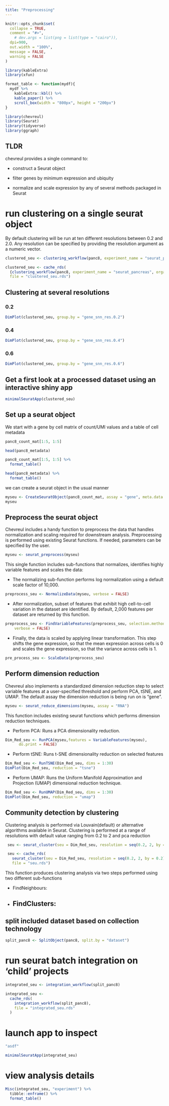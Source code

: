 ```yaml
---
title: "Preprocessing"
---
```


```r
knitr::opts_chunk$set(
  collapse = TRUE,
  comment = "#>",
    # dev.args = list(png = list(type = "cairo")),
  dpi=900,
  out.width = "100%",
  message = FALSE,
  warning = FALSE
)

library(kableExtra)
library(xfun)

format_table <- function(mydf){
  mydf %>% 
    kableExtra::kbl() %>% 
    kable_paper() %>% 
    scroll_box(width = "800px", height = "200px")
}

```

```r
library(chevreul)
library(Seurat)
library(tidyverse)
library(ggraph)
```

## TLDR

chevreul provides a single command to:

-   construct a Seurat object

-   filter genes by minimum expression and ubiquity

-   normalize and scale expression by any of several methods packaged in Seurat

# run clustering on a single seurat object

By default clustering will be run at ten different resolutions between 0.2 and 2.0. Any resolution can be specified by providing the resolution argument as a numeric vector.

```r
clustered_seu <- clustering_workflow(panc8, experiment_name = "seurat_pancreas", organism = "human")
```

```r
clustered_seu <- cache_rds(
  {clustering_workflow(panc8, experiment_name = "seurat_pancreas", organism = "human")},
  file = "clustered_seu.rds")
```

## Clustering at several resolutions {.tabset}

### 0.2

```r
DimPlot(clustered_seu, group.by = "gene_snn_res.0.2")
```

### 0.4

```r
DimPlot(clustered_seu, group.by = "gene_snn_res.0.4")
```

### 0.6

```r
DimPlot(clustered_seu, group.by = "gene_snn_res.0.6")
```


## Get a first look at a processed dataset using an interactive shiny app

```r
minimalSeuratApp(clustered_seu)
```

## Set up a seurat object

We start with a gene by cell matrix of count/UMI values and a table of cell metadata

```r
panc8_count_mat[1:5, 1:5]

head(panc8_metadata)
```

```r
panc8_count_mat[1:5, 1:5] %>% 
  format_table()

head(panc8_metadata) %>% 
  format_table()
```

we can create a seurat object in the usual manner

```r
myseu <- CreateSeuratObject(panc8_count_mat, assay = "gene", meta.data = panc8_metadata)
myseu
```

## Preprocess the seurat object

Chevreul includes a handy function to preprocess the data that handles normalization and scaling required for downstream analysis. Preprocessing is performed using existing Seurat functions. If needed, parameters can be specified by the user.

```r
myseu <- seurat_preprocess(myseu)
```

This single function includes sub-functions that normalizes, identifies highly variable features and scales the data:

-   The normalizing sub-function performs log normalization using a default scale factor of 10,000.

```r
preprocess_seu <- NormalizeData(myseu, verbose = FALSE)
```

-   After normalization, subset of features that exhibit high cell-to-cell variation in the dataset are identified. By default, 2,000 features per dataset are returned by this function.

```r
preprocess_seu <- FindVariableFeatures(preprocess_seu, selection.method = "vst", 
    verbose = FALSE)
```

-   Finally, the data is scaled by applying linear transformation. This step shifts the gene expression, so that the mean expression across cells is 0 and scales the gene expression, so that the variance across cells is 1.

```r
pre_process_seu <- ScaleData(preprocess_seu)
```

## Perform dimension reduction

Chevreul also implements a standardized dimension reduction step to select variable features at a user-specified threshold and perform PCA, tSNE, and UMAP. The default assay the dimension reduction is being run on is "gene".

```r
myseu <- seurat_reduce_dimensions(myseu, assay = "RNA") 
```

This function includes existing seurat functions which performs dimension reduction techniques.

-   Perform PCA: Runs a PCA dimensionality reduction.

```r
Dim_Red_seu <- RunPCA(myseu,features = VariableFeatures(myseu), 
      do.print = FALSE)
```

-   Perform tSNE: Runs t-SNE dimensionality reduction on selected features

```r
Dim_Red_seu <- RunTSNE(Dim_Red_seu, dims = 1:30)
DimPlot(Dim_Red_seu, reduction = "tsne")

```

-   Perform UMAP: Runs the Uniform Manifold Approximation and Projection (UMAP) dimensional reduction technique.

```r
Dim_Red_seu <- RunUMAP(Dim_Red_seu, dims = 1:30)
DimPlot(Dim_Red_seu, reduction = "umap")
```

## Community detection by clustering

Clustering analysis is performed via Louvain(default) or alternative algorithms available in Seurat. Clustering is performed at a range of resolutions with default value ranging from 0.2 to 2 and pca reduction

```r
 seu <- seurat_cluster(seu = Dim_Red_seu, resolution = seq(0.2, 2, by = 0.2) )
```

```r
 seu <- cache_rds(
   seurat_cluster(seu = Dim_Red_seu, resolution = seq(0.2, 2, by = 0.2)),
   file = "seu.rds")
```

This function produces clustering analysis via two steps performed using two different sub-functions

-   FindNeighbours:

-   

    ## FindClusters:

## split included dataset based on collection technology

```r
split_panc8 <- SplitObject(panc8, split.by = "dataset")

```

# run seurat batch integration on 'child' projects

```r
integrated_seu <- integration_workflow(split_panc8)
```

```r
integrated_seu <- 
  cache_rds(
    integration_workflow(split_panc8),
    file = "integrated_seu.rds"
  )
```

# launch app to inspect

```r
"asdf"

minimalSeuratApp(integrated_seu)

```

# view analysis details

```r
Misc(integrated_seu, "experiment") %>% 
  tibble::enframe() %>% 
  format_table()
```

